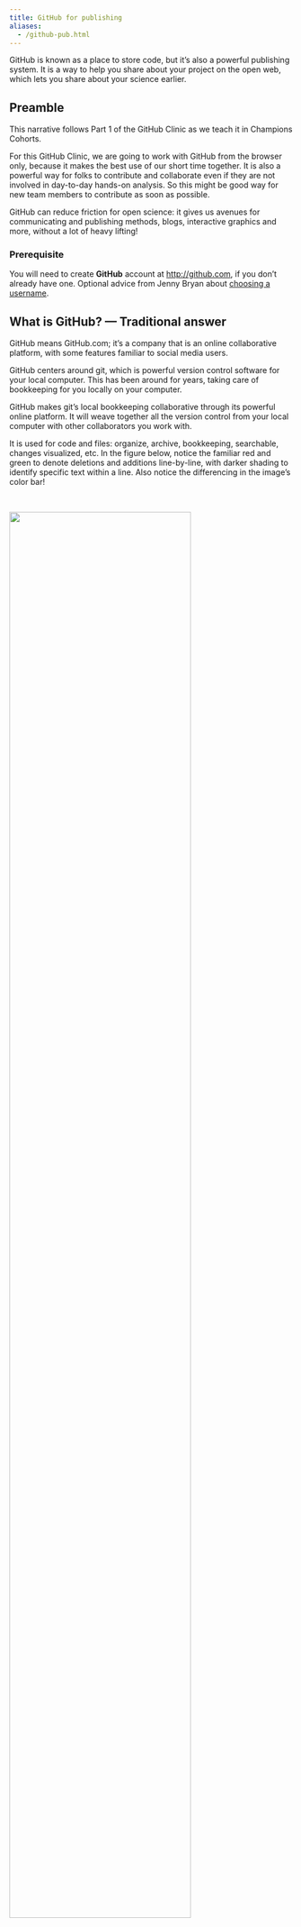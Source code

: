 ```yaml
---
title: GitHub for publishing
aliases: 
  - /github-pub.html
---
```


```{=html}
<!---

- ...

https://bootswatch.com/


[Jenny Bryan](https://twitter.com/jennybryan/) has an excellent summary of Issues in her article "Excuse Me, Do You Have a Moment to Talk About Version Control?" (open-access pre-print from [PeerJ](https://peerj.com/preprints/3159/), published in [The American Statistican](https://www.tandfonline.com/doi/full/10.1080/00031305.2017.1399928)): 



--->
```
GitHub is known as a place to store code, but it's also a powerful publishing system. It is a way to help you share about your project on the open web, which lets you share about your science earlier.

## Preamble

This narrative follows Part 1 of the GitHub Clinic as we teach it in Champions Cohorts.

For this GitHub Clinic, we are going to work with GitHub from the browser only, because it makes the best use of our short time together. It is also a powerful way for folks to contribute and collaborate even if they are not involved in day-to-day hands-on analysis. So this might be good way for new team members to contribute as soon as possible.

GitHub can reduce friction for open science: it gives us avenues for communicating and publishing methods, blogs, interactive graphics and more, without a lot of heavy lifting!

### Prerequisite

You will need to create **GitHub** account at <http://github.com>, if you don't already have one. Optional advice from Jenny Bryan about [choosing a username](https://happygitwithr.com/github-acct).

## What is GitHub? — Traditional answer

GitHub means GitHub.com; it’s a company that is an online collaborative platform, with some features familiar to social media users.

GitHub centers around git, which is powerful version control software for your local computer. This has been around for years, taking care of bookkeeping for you locally on your computer.

GitHub makes git's local bookkeeping collaborative through its powerful online platform. It will weave together all the version control from your local computer with other collaborators you work with.

It is used for code and files: organize, archive, bookkeeping, searchable, changes visualized, etc. In the figure below, notice the familiar red and green to denote deletions and additions line-by-line, with darker shading to identify specific text within a line. Also notice the differencing in the image's color bar!

<br>

![](images/github-differencing.png){width="80%"} <br>

### Disclaimer

We aren’t going to teach traditional git/GitHub today, but here are some recommendations if you'd like to learn. First, read Jenny Bryan's "Excuse Me, Do You Have a Moment to Talk About Version Control?" (open-access pre-print from [PeerJ](https://peerj.com/preprints/3159/), published in [The American Statistican](https://www.tandfonline.com/doi/full/10.1080/00031305.2017.1399928)). This provides an excellent overview. One quote I like in particular is

> Collaboration is the most compelling reason to manage a project with Git and GitHub. My definition of collaboration includes hands-on participation by multiple people, including your past and future self, as well as an asymmetric model, in which some people are active makers and others only read or review. - *Jenny Bryan, "Excuse Me, Do You Have a Moment to Talk About Version Control?"*

When you're ready to learn GitHub with R, the absolute best resource is Jenny Bryan's [Happy Git With R](https://happygitwithr.com/). This is a comprehensive, friendly step-by-step process of how to do so, and is an awesome reference for seasoned git/GitHub users as well. If you want a shorter-form resource, I'd recommend 2 tutorials from [R for Excel Users](https://rstudio-conf-2020.github.io/r-for-excel). This also teaches you how to set up GitHub to sync directly through RStudio, without any other software (including the command line) required to do so: see chapters on [GitHub](https://rstudio-conf-2020.github.io/r-for-excel/github.html) and [Collaborating with GitHub](https://rstudio-conf-2020.github.io/r-for-excel/collaborating.html#collaborating-with-github)

> On my local computer, I interact with GitHub through RStudio 99.9% of the time (use command line .1% of time). - Julie Lowndes

## What is GitHub? — Non-traditional answer

### Publishing platform

We can use GitHub to create a URL to share individual or groups of files, or for books like this one ([openscapes.github.io/series](https://openscapes.org/series)), websites like [openscapes.org](https://openscapes.org), which was built with Quarto (previously RMarkdown), and interactive dashboards.

### Project management system

GitHub is also a project management system for short and long-term tasks. It is really powerful to have collaborative "todo"’s in the same software (and user accounts) as all the analysis and all the people that you're already working with.

We will talk about “Issues” & “Projects” in the next chapter.

> The overall effect is that a directory that is a GitHub-synced Git repo can simultaneously be the code-heavy back end of a project and an outward-facing front end. - *Jenny Bryan, "Excuse Me, Do You Have a Moment to Talk About Version Control?"*

## GitHub framework in a nutshell

### Users vs. organizations

Example: [jules32](https://github.com/jules32) is a user account, [openscapes](https://github.com/openscapes) is an organization group.

You can think of them like other social media accounts: I can be an individual or part of a group, and there are permissions associated with both.

### Repositories (“repos”)

Repos are GitHub’s main unit. They are essentially a folder, and you'll put files and folders in them. They are contained, with permissions specific to each one.

It makes it easier to navigate through and find stuff — so you are "not sifting through a zoo of files" as one Openscapes Champion has said.

### “Commits” & “commit messages”

Unlike Dropbox or Google Drive that constantly and automatically sync to the cloud, you have to deliberately tell git/GitHub when you have an amount of work that you want to be versioned and synced. You have to commit to telling them. GitHub takes care of the backend bookkeeping involved, but you have to write a human-readable message to your future self and others. That is the commit message.

There is no absolute guidance for how often to commit, but I think of it as leaving breadcrumbs for yourself. How much work and on what things/in what combination would you like to be able to reverse? What kind of information will make it easier for Future You to work with?

### Public vs private

You can have both public (the free default) and private repositories, and change these permissions later on. I mostly work in public repos, but if I work in private ones, I often have the expectation that they will be made public some day. So I practice good habits with commits and documentation, and keep conversations on-topic.

### The search feature is awesome

You are able to search within a GitHub repository, across repositories in an organization, or across all GitHub public repositories. I find this helps me find things quickly if I'm looking for how I've used a function in the past, or if I remember a word that would stand out that I included in a commit message as a breadcrumb to myself. It will also search Issues within the repositories, so you can look for specific words in conversations as well.

### Branches & Forks

In our Champions GitHub Clinic, we do not talk about branches and forks of repositories. These are a core feature of what makes GitHub super powerful for software development, and one of the first things you'll see in GitHub tutorials geared towards software engineers. But I do not think that is the most relevant or smoothest entryway for those of us who are scientists fairly new to collaborative coding and version control.

> For the first 8 years as a GitHub user, I only worked in the Main branch with my small group of Ocean Health Index colleagues. It was only when working with the NASA Openscapes Mentors community that I learned how to use branches as software developers do. - Julie Lowndes

## GitHub Orientation

*For a demo of the following, see the GitHub Clinic recordings listed on the [GitHub Strategies](/core-lessons/github/index.qmd#github-clinic) page.*

<br>

![](images/github-orientation.png){width="80%"} <br>

## Editing files from GitHub

First a Disclaimer: you don’t want to edit from the browser for most things – you would want to “clone” the repo to your local computer and leverage more goodies & power. However, you will sometimes edit in the browser, and it’s a good entry point for us today, and maybe for onboarding folks in your research group in the future.

Why not edit in the browser? You don’t want to overwrite each other or forget yourself. Good for quick md editing, not script editing.

In the demo, the example .md was a deliberate example of sharing slides from a talk :)

What to do: (you all have permissions)

-   Go to your cohort's repository and find yourname.md (an example repository: <https://github.com/openscapes/demo>)
-   Click on the pencil to edit your file
-   Make many edits & commits with commit messages
    -   github.com has a default message, but get into the habit of writing an actual message to yourself/others (breadcrumbs)
-   This is different from saving (cancel if you save!)

## Further resources

-   [Git for Humans](https://www.youtube.com/watch?v=eWxxfttcMts) - Alice Bartlett, 2016
